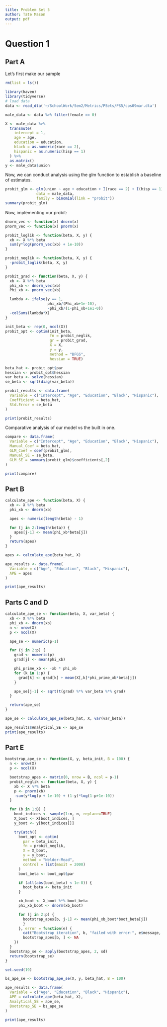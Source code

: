 ```yaml
---
title: Problem Set 5
author: Tate Mason
output: pdf
---
```


# Question 1

## Part A

Let's first make our sample
```r
rm(list = ls())

library(haven)
library(tidyverse)
# load data
data <- read_dta('~/SchoolWork/Sem2/Metrics/PSets/PS5/cps09mar.dta')

male_data <- data %>% filter(female == 0)

X <- male_data %>%
  transmute(
    intercept = 1,
    age = age,
    education = education,
    black = as.numeric(race == 2),
    hispanic = as.numeric(hisp == 1)
  ) %>%
  as.matrix()
y <- male_data$union
```
Now, we can conduct analysis using the glm function to establish a baseline of estimates.
```r
probit_glm <- glm(union ~ age + education + I(race == 2) + I(hisp == 1),
              data = male_data,
              family = binomial(link = "probit"))
summary(probit_glm)
```

Now, implementing our probit:
```r
dnorm_vec <- function(x) dnorm(x)
pnorm_vec <- function(x) pnorm(x)

probit_loglik <- function(beta, X, y) {
  xb <- X %*% beta
  sum(y*log(pnorm_vec(xb) + 1e-10))
}

probit_neglik <- function(beta, X, y) {
  -probit_loglik(beta, X, y)
}

probit_grad <- function(beta, X, y) {
  xb <- X %*% beta
  phi_xb <- dnorm_vec(xb)
  Phi_xb <- pnorm_vec(xb)

  lambda <- ifelse(y == 1,
                   phi_xb/(Phi_xb+1e-10),
                   -phi_xb/(1-phi_xb+1e1-0))
  -colSums(lambda*X)
}

init_beta <- rep(0, ncol(X))
probit_opt <- optim(init_beta,
                    fn = probit_neglik,
                    gr = probit_grad,
                    X = X,
                    y = y,
                    method = "BFGS",
                    hessian = TRUE)

beta_hat <- probit_opt$par
hessian <- probit_opt$hessian
var_beta <- solve(hessian)
se_beta <- sqrt(diag(var_beta))

probit_results <- data.frame(
  Variable = c("Intercept", "Age", "Education", "Black", "Hispanic"),
  Coefficient = beta_hat,
  Std.Error = se_beta
)

print(probit_results)
```

Comparative analysis of our model vs the built in one.

```r
compare <- data.frame(
  Variable = c("Intercept", "Age", "Education", "Black", "Hispanic"),
  Manual_Coef = beta_hat,
  GLM_Coef = coef(probit_glm),
  Manual_SE = se_beta,
  GLM_SE = summary(probit_glm)$coefficients[,2]
)

print(compare)
```

## Part B

```r
calculate_ape <- function(beta, X) {
  xb <- X %*% beta
  phi_xb <- dnorm(xb)

  apes <- numeric(length(beta) - 1)

  for (j in 2:length(beta)) {
    apes[j-1] <- mean(phi_xb*beta[j])
  }
  return(apes)
}

apes <- calculate_ape(beta_hat, X)

ape_results <- data.frame(
  Variable = c("Age", "Education", "Black", "Hispanic"),
  APE = apes
)

print(ape_results)
```

## Parts C and D
```r
calculate_ape_se <- function(beta, X, var_beta) {
  xb <- X %*% beta
  phi_xb <- dnorm(xb)
  n <- nrow(X)
  p <- ncol(X)

  ape_se <- numeric(p-1)

  for (j in 2:p) {
    grad <- numeric(p)
    grad[j] <- mean(phi_xb)

    phi_prime_xb <- -xb * phi_xb
    for (k in 1:p) {
      grad[k] <- grad[k] + mean(X[,k]*phi_prime_xb*beta[j])
    }

    ape_se[j-1] <- sqrt(t(grad) %*% var_beta %*% grad)
  }

  return(ape_se)
}

ape_se <- calculate_ape_se(beta_hat, X, var(var_beta))

ape_results$Analytical_SE <- ape_se
print(ape_results)
```

## Part E
```r
bootstrap_ape_se <- function(X, y, beta_init, B = 100) {
  n <- nrow(X)
  p <- ncol(X)

  bootstrap_apes <- matrix(0, nrow = B, ncol = p-1)
  probit_neglik <- function(beta, X, y) {
    xb <- X %*% beta
    p <- pnorm(xb)
    -sum(y*log(p + 1e-10) + (1-y)*log(1-p+1e-10))
  }

  for (b in 1:B) {
    boot_indices <- sample(1:n, n, replace=TRUE)
    X_boot <- X[boot_indices, ]
    y_boot <- y[boot_indices[]]

    tryCatch({
      boot_opt <- optim(
        par = beta_init,
        fn = probit_neglik,
        X = X_boot,
        y = y_boot,
        method = "Nelder-Mead",
        control = list(maxit = 2000)
      )
      boot_beta <- boot_opt$par

      if (all(abs(boot_beta) < 1e-8)) {
        boot_beta <- beta_init
      }

      xb_boot <- X_boot %*% boot_beta
      phi_xb_boot <- dnorm(xb_boot)

      for (j in 2:p) {
        bootstrap_apes[b, j-1] <- mean(phi_xb_boot*boot_beta[j])
        }
      }, error = function(e) {
        cat("Bootstrap iteration", b, "failed with error:", e$message, "\n")
        bootstrap_apes[b, ] <- NA
    })
  }
  bootstrap_se <- apply(bootstrap_apes, 2, sd)
  return(bootstrap_se)
}

set.seed(19)

bs_ape_se <- bootstrap_ape_se(X, y, beta_hat, B = 100)

ape_results <- data.frame(
  Variable = c("Age", "Education", "Black", "Hispanic"),
  APE = calculate_ape(beta_hat, X),
  Analytical_SE = ape_se,
  Bootstrap_SE = bs_ape_se
)

print(ape_results)
```
